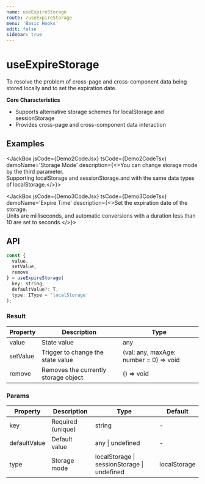 ```yaml
---
name: useExpireStorage
route: /useExpireStorage
menu: 'Basic Hooks'
edit: false
sidebar: true
---
```



# useExpireStorage

To resolve the problem of cross-page and cross-component data being stored locally and to set the expiration date.

**Core Characteristics**

* Supports alternative storage schemes for localStorage and sessionStorage
* Provides cross-page and cross-component data interaction

## Examples

<JackBox jsCode={Demo1CodeJsx} tsCode={Demo1CodeTsx} demoName='Basic Usage' description='LocalStorage is default for used for data storage, and supporting multiple data types.'>
  <Demo1 />
</JackBox>

<JackBox jsCode={Demo2CodeJsx} tsCode={Demo2CodeTsx} demoName='Storage Mode' description={<>You can change storage mode by the third parameter.<br/>Supporting localStorage and sessionStorage.and with the same data types of localStorage.</>}>
  <Demo2 />
</JackBox>

<JackBox jsCode={Demo3CodeJsx} tsCode={Demo3CodeTsx} demoName='Expire Time' description={<>Set the expiration date of the storage.<br/>Units are milliseconds, and automatic conversions with a duration less than 10 are set to seconds.</>}>
  <Demo3 />
</JackBox>

## API

```javascript
const { 
  value, 
  setValue, 
  remove 
} = useExpireStorage(
  key: string,
  defaultValue?: T,
  type: IType = 'localStorage'
);
```

### Result

| Property | Description                                     | Type                                   |
|----------|-------------------------------------------------|----------------------------------------|
| value    | State value                                     | any                                    |
| setValue | Trigger to change the state value               | (val: any, maxAge: number = 0) => void |
| remove   | Removes the currently storage object            | () => void                             |

### Params

| Property | Description                                      | Type                   | Default |
|--------------|----------------------------------------------|------------------------|--------|
| key          | Required (unique)                            | string                  | -      |
| defaultValue | Default value                                | any \| undefined        | -      |
| type         | Storage mode  | localStorage \| sessionStorage \| undefined                | localStorage |